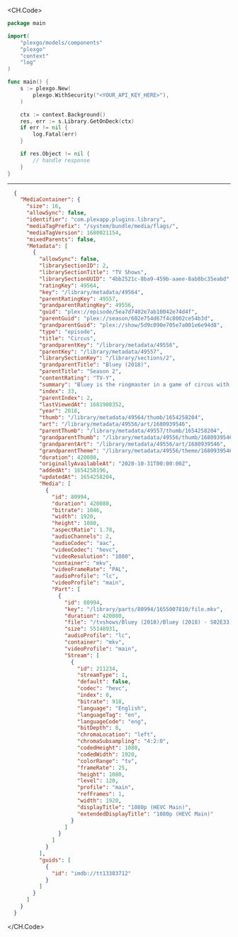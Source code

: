 
<CH.Code>
```go GetOnDeck.go
package main

import(
	"plexgo/models/components"
	"plexgo"
	"context"
	"log"
)

func main() {
    s := plexgo.New(
        plexgo.WithSecurity("<YOUR_API_KEY_HERE>"),
    )

    ctx := context.Background()
    res, err := s.Library.GetOnDeck(ctx)
    if err != nil {
        log.Fatal(err)
    }

    if res.Object != nil {
        // handle response
    }
}
```
---

```json Example Response
  {
    "MediaContainer": {
      "size": 16,
      "allowSync": false,
      "identifier": "com.plexapp.plugins.library",
      "mediaTagPrefix": "/system/bundle/media/flags/",
      "mediaTagVersion": 1680021154,
      "mixedParents": false,
      "Metadata": [
        {
          "allowSync": false,
          "librarySectionID": 2,
          "librarySectionTitle": "TV Shows",
          "librarySectionUUID": "4bb2521c-8ba9-459b-aaee-8ab8bc35eabd",
          "ratingKey": 49564,
          "key": "/library/metadata/49564",
          "parentRatingKey": 49557,
          "grandparentRatingKey": 49556,
          "guid": "plex://episode/5ea7d7402e7ab10042e74d4f",
          "parentGuid": "plex://season/602e754d67f4c8002ce54b3d",
          "grandparentGuid": "plex://show/5d9c090e705e7a001e6e94d8",
          "type": "episode",
          "title": "Circus",
          "grandparentKey": "/library/metadata/49556",
          "parentKey": "/library/metadata/49557",
          "librarySectionKey": "/library/sections/2",
          "grandparentTitle": "Bluey (2018)",
          "parentTitle": "Season 2",
          "contentRating": "TV-Y",
          "summary": "Bluey is the ringmaster in a game of circus with her friends but Hercules wants to play his motorcycle game instead. Luckily Bluey has a solution to keep everyone happy.",
          "index": 33,
          "parentIndex": 2,
          "lastViewedAt": 1681908352,
          "year": 2018,
          "thumb": "/library/metadata/49564/thumb/1654258204",
          "art": "/library/metadata/49556/art/1680939546",
          "parentThumb": "/library/metadata/49557/thumb/1654258204",
          "grandparentThumb": "/library/metadata/49556/thumb/1680939546",
          "grandparentArt": "/library/metadata/49556/art/1680939546",
          "grandparentTheme": "/library/metadata/49556/theme/1680939546",
          "duration": 420080,
          "originallyAvailableAt": "2020-10-31T00:00:00Z",
          "addedAt": 1654258196,
          "updatedAt": 1654258204,
          "Media": [
            {
              "id": 80994,
              "duration": 420080,
              "bitrate": 1046,
              "width": 1920,
              "height": 1080,
              "aspectRatio": 1.78,
              "audioChannels": 2,
              "audioCodec": "aac",
              "videoCodec": "hevc",
              "videoResolution": "1080",
              "container": "mkv",
              "videoFrameRate": "PAL",
              "audioProfile": "lc",
              "videoProfile": "main",
              "Part": [
                {
                  "id": 80994,
                  "key": "/library/parts/80994/1655007810/file.mkv",
                  "duration": 420080,
                  "file": "/tvshows/Bluey (2018)/Bluey (2018) - S02E33 - Circus.mkv",
                  "size": 55148931,
                  "audioProfile": "lc",
                  "container": "mkv",
                  "videoProfile": "main",
                  "Stream": [
                    {
                      "id": 211234,
                      "streamType": 1,
                      "default": false,
                      "codec": "hevc",
                      "index": 0,
                      "bitrate": 918,
                      "language": "English",
                      "languageTag": "en",
                      "languageCode": "eng",
                      "bitDepth": 8,
                      "chromaLocation": "left",
                      "chromaSubsampling": "4:2:0",
                      "codedHeight": 1080,
                      "codedWidth": 1920,
                      "colorRange": "tv",
                      "frameRate": 25,
                      "height": 1080,
                      "level": 120,
                      "profile": "main",
                      "refFrames": 1,
                      "width": 1920,
                      "displayTitle": "1080p (HEVC Main)",
                      "extendedDisplayTitle": "1080p (HEVC Main)"
                    }
                  ]
                }
              ]
            }
          ],
          "guids": [
            {
              "id": "imdb://tt13303712"
            }
          ]
        }
      ]
    }
  }
```
</CH.Code>
